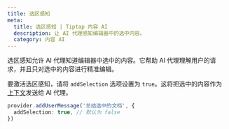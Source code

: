 ```yaml
---
title: 选区感知
meta:
  title: 选区感知 | Tiptap 内容 AI
  description: 让 AI 代理感知编辑器中的选中内容。
  category: 内容 AI
---
```


选区感知允许 AI 代理知道编辑器中选中的内容。它帮助 AI 代理理解用户的请求，并且只对选中的内容进行精准编辑。

要激活选区感知，请将 `addSelection` 选项设置为 `true`。这将把选中的内容作为[上下文](/content-ai/capabilities/agent/features/context)发送给 AI 代理。

```ts
provider.addUserMessage('总结选中的文档', {
  addSelection: true, // 默认为 false
})
```